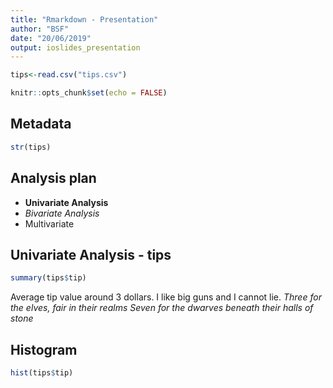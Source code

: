 ```yaml
---
title: "Rmarkdown - Presentation"
author: "BSF"
date: "20/06/2019"
output: ioslides_presentation
---
```


```r
tips<-read.csv("tips.csv")

knitr::opts_chunk$set(echo = FALSE)
```


## Metadata

```r
str(tips)
```

## Analysis plan

 - **Univariate Analysis**
 - _Bivariate Analysis_
 - Multivariate 

## Univariate Analysis - tips
```r
summary(tips$tip)
```

Average tip value around 3 dollars. I like big guns and I cannot lie. 
_Three for the elves, fair in their realms_
*Seven for the dwarves beneath their halls of stone*

## Histogram

```r
hist(tips$tip)
```
